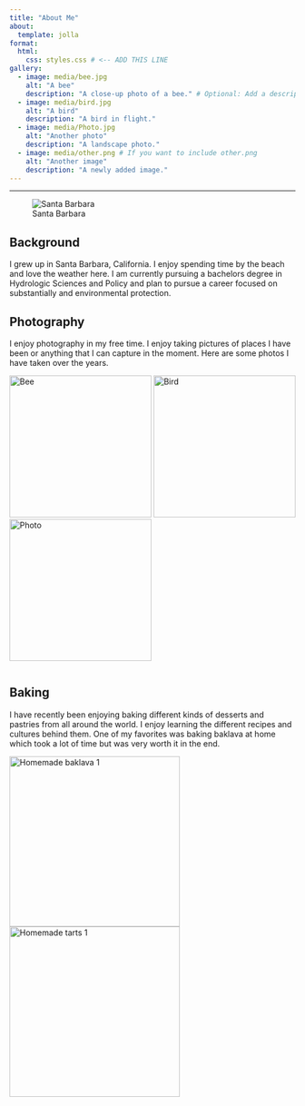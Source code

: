 ```yaml
---
title: "About Me"
about:
  template: jolla
format:
  html:
    css: styles.css # <-- ADD THIS LINE
gallery:
  - image: media/bee.jpg
    alt: "A bee"
    description: "A close-up photo of a bee." # Optional: Add a description
  - image: media/bird.jpg
    alt: "A bird"
    description: "A bird in flight."
  - image: media/Photo.jpg
    alt: "Another photo"
    description: "A landscape photo."
  - image: media/other.png # If you want to include other.png
    alt: "Another image"
    description: "A newly added image."
--- 
```


---
![Santa Barbara](media/SantaBarbara.jpg){fig-align="center"}


## Background
I grew up in Santa Barbara, California. I enjoy spending time by the beach and love the weather here. I am currently pursuing a bachelors degree in Hydrologic Sciences and Policy and plan to pursue a career focused on substantially and environmental protection.


## Photography
I enjoy photography in my free time. I enjoy taking pictures of places I have been or anything that I can capture in the moment. Here are some photos I have taken over the years.
<div style="display: flex; gap: 10px;">
  <img src="media/bee.jpg" alt="Bee" style="height: 250px; width: auto; object-fit: cover;">
  <img src="media/bird.jpg" alt="Bird" style="height: 250px; width: auto; object-fit: cover;">
  <img src="media/Photo.jpg" alt="Photo" style="height: 250px; width: auto; object-fit: cover;">
</div>

## Baking
I have recently been enjoying baking different kinds of desserts and pastries from all around the world. I enjoy learning the different recipes and cultures behind them. One of my favorites was baking baklava at home which took a lot of time but was very worth it in the end.
<div style="display: flex; gap: 10px;">
  <img src="media/Baklava.jpg" alt="Homemade baklava 1" style="height: 300px; width: auto; object-fit: cover;">
  <img src="media/Tart.jpg" alt="Homemade tarts 1" style="height: 300px; width: auto; object-fit: cover;">
</div>






